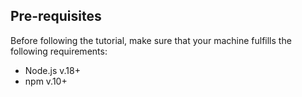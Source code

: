 ## Pre-requisites

Before following the tutorial, make sure that your machine fulfills the following requirements:

- Node.js v.18+
- npm v.10+
